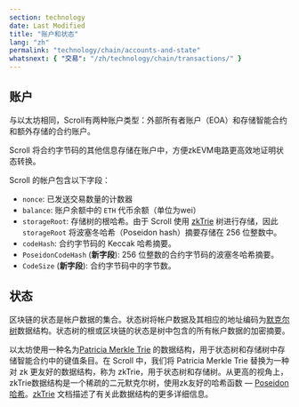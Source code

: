 ```yaml
---
section: technology
date: Last Modified
title: "账户和状态"
lang: "zh"
permalink: "technology/chain/accounts-and-state"
whatsnext: { "交易": "/zh/technology/chain/transactions/" }
---
```


## 账户

与以太坊相同，Scroll有两种账户类型：外部所有者账户（EOA）和存储智能合约和额外存储的合约账户。

Scroll 将合约字节码的其他信息存储在账户中，方便zkEVM电路更高效地证明状态转换。

Scroll 的帐户包含以下字段：

- `nonce`: 已发送交易数量的计数器
- `balance`: 账户余额中的 `ETH` 代币余额（单位为wei）
- `storageRoot`: 存储树的根哈希。由于 Scroll 使用 [zkTrie](/technology/sequencer/zktrie) 树进行存储，因此 `storageRoot` 将波塞冬哈希（Poseidon hash）摘要存储在 256 位整数中。
- `codeHash`: 合约字节码的 Keccak 哈希摘要。
- `PoseidonCodeHash` (**新字段**): 256 位整数的合约字节码的波塞冬哈希摘要。
- `CodeSize` (**新字段**): 合约字节码中的字节数。

## 状态

区块链的状态是帐户数据的集合。状态树将帐户数据及其相应的地址编码为[默克尔树](https://en.wikipedia.org/wiki/Merkle_tree)数据结构。状态树的根或区块链的状态是树中包含的所有帐户数据的加密摘要。

以太坊使用一种名为[Patricia Merkle Trie](https://ethereum.org/en/developers/docs/data-structures-and-encoding/patricia-merkle-trie/) 的数据结构，用于状态树和存储树中存储智能合约中的键值条目。在 Scroll 中，我们将 Patricia Merkle Trie 替换为一种对 zk 更友好的数据结构，称为 zkTrie，用于状态树和存储树。从更高的视角上，zkTrie数据结构是一个稀疏的二元默克尔树，使用zk友好的哈希函数 — [Poseidon哈希](https://eprint.iacr.org/2019/458.pdf)。[zkTrie](/technology/sequencer/zktrie) 文档描述了有关此数据结构的更多详细信息。